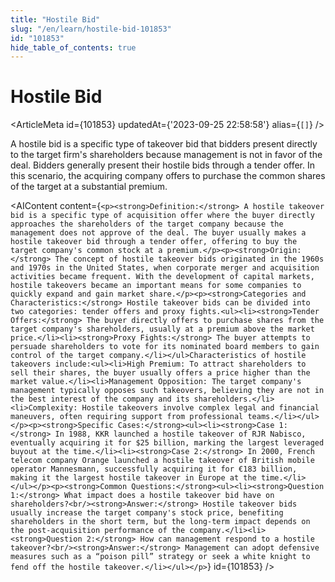 ```yaml
---
title: "Hostile Bid"
slug: "/en/learn/hostile-bid-101853"
id: "101853"
hide_table_of_contents: true
---
```



# Hostile Bid

<ArticleMeta id={101853} updatedAt={'2023-09-25 22:58:58'} alias={`[]`} />
<div className='border-solid border-b border-t-0 my-4 border-[var(--ifm-color-gray-300)]' />

A hostile bid is a specific type of takeover bid that bidders present directly to the target firm's shareholders because management is not in favor of the deal. Bidders generally present their hostile bids through a tender offer. In this scenario, the acquiring company offers to purchase the common shares of the target at a substantial premium.

<AIContent content={`<p><strong>Definition:</strong> A hostile takeover bid is a specific type of acquisition offer where the buyer directly approaches the shareholders of the target company because the management does not approve of the deal. The buyer usually makes a hostile takeover bid through a tender offer, offering to buy the target company's common stock at a premium.</p><p><strong>Origin:</strong> The concept of hostile takeover bids originated in the 1960s and 1970s in the United States, when corporate merger and acquisition activities became frequent. With the development of capital markets, hostile takeovers became an important means for some companies to quickly expand and gain market share.</p><p><strong>Categories and Characteristics:</strong> Hostile takeover bids can be divided into two categories: tender offers and proxy fights.<ul><li><strong>Tender Offers:</strong> The buyer directly offers to purchase shares from the target company's shareholders, usually at a premium above the market price.</li><li><strong>Proxy Fights:</strong> The buyer attempts to persuade shareholders to vote for its nominated board members to gain control of the target company.</li></ul>Characteristics of hostile takeovers include:<ul><li>High Premium: To attract shareholders to sell their shares, the buyer usually offers a price higher than the market value.</li><li>Management Opposition: The target company's management typically opposes such takeovers, believing they are not in the best interest of the company and its shareholders.</li><li>Complexity: Hostile takeovers involve complex legal and financial maneuvers, often requiring support from professional teams.</li></ul></p><p><strong>Specific Cases:</strong><ul><li><strong>Case 1:</strong> In 1988, KKR launched a hostile takeover of RJR Nabisco, eventually acquiring it for $25 billion, marking the largest leveraged buyout at the time.</li><li><strong>Case 2:</strong> In 2000, French telecom company Orange launched a hostile takeover of British mobile operator Mannesmann, successfully acquiring it for €183 billion, making it the largest hostile takeover in Europe at the time.</li></ul></p><p><strong>Common Questions:</strong><ul><li><strong>Question 1:</strong> What impact does a hostile takeover bid have on shareholders?<br/><strong>Answer:</strong> Hostile takeover bids usually increase the target company's stock price, benefiting shareholders in the short term, but the long-term impact depends on the post-acquisition performance of the company.</li><li><strong>Question 2:</strong> How can management respond to a hostile takeover?<br/><strong>Answer:</strong> Management can adopt defensive measures such as a “poison pill” strategy or seek a white knight to fend off the hostile takeover.</li></ul></p>`} id={101853} />

